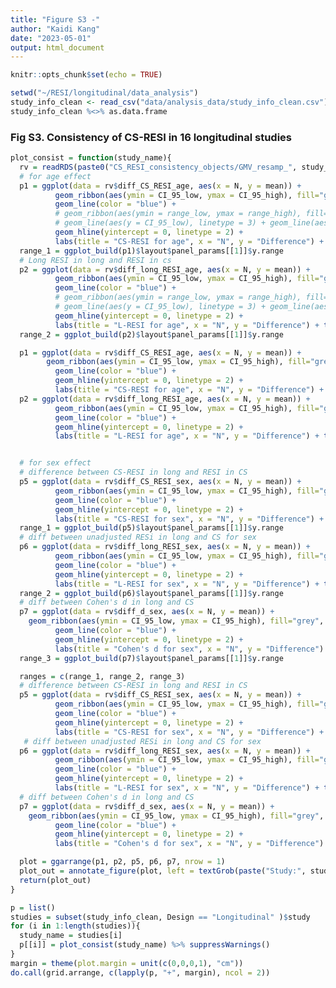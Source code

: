 ```yaml
---
title: "Figure S3 -"
author: "Kaidi Kang"
date: "2023-05-01"
output: html_document
---
```


```r
knitr::opts_chunk$set(echo = TRUE)
```

```r
setwd("~/RESI/longitudinal/data_analysis")
study_info_clean <- read_csv("data/analysis_data/study_info_clean.csv")
study_info_clean %<>% as.data.frame

```

### Fig S3. Consistency of CS-RESI in 16 longitudinal studies
```r
plot_consist = function(study_name){
  rv = readRDS(paste0("CS_RESI_consistency_objects/GMV_resamp_", study_name, ".rds"))
  # for age effect
  p1 = ggplot(data = rv$diff_CS_RESI_age, aes(x = N, y = mean)) +
          geom_ribbon(aes(ymin = CI_95_low, ymax = CI_95_high), fill="grey", alpha=0.7) + 
          geom_line(color = "blue") + 
          # geom_ribbon(aes(ymin = range_low, ymax = range_high), fill="blue", alpha=0.1) +
          # geom_line(aes(y = CI_95_low), linetype = 3) + geom_line(aes(y = CI_95_high), linetype = 3) + 
          geom_hline(yintercept = 0, linetype = 2) +
          labs(title = "CS-RESI for age", x = "N", y = "Difference") + theme_classic()
  range_1 = ggplot_build(p1)$layout$panel_params[[1]]$y.range
  # Long RESI in long and RESI in cs
  p2 = ggplot(data = rv$diff_long_RESI_age, aes(x = N, y = mean)) +
          geom_ribbon(aes(ymin = CI_95_low, ymax = CI_95_high), fill="grey", alpha=0.7) + 
          geom_line(color = "blue") + 
          # geom_ribbon(aes(ymin = range_low, ymax = range_high), fill="blue", alpha=0.1) +
          # geom_line(aes(y = CI_95_low), linetype = 3) + geom_line(aes(y = CI_95_high), linetype = 3) + 
          geom_hline(yintercept = 0, linetype = 2) +
          labs(title = "L-RESI for age", x = "N", y = "Difference") + theme_classic()
  range_2 = ggplot_build(p2)$layout$panel_params[[1]]$y.range

  p1 = ggplot(data = rv$diff_CS_RESI_age, aes(x = N, y = mean)) +
        geom_ribbon(aes(ymin = CI_95_low, ymax = CI_95_high), fill="grey", alpha=0.7) + 
          geom_line(color = "blue") + 
          geom_hline(yintercept = 0, linetype = 2) +
          labs(title = "CS-RESI for age", x = "N", y = "Difference") + theme_classic() + ylim(min(c(range_1, range_2)), max(c(range_1, range_2)))
  p2 = ggplot(data = rv$diff_long_RESI_age, aes(x = N, y = mean)) +
          geom_ribbon(aes(ymin = CI_95_low, ymax = CI_95_high), fill="grey", alpha=0.7) + 
          geom_line(color = "blue") + 
          geom_hline(yintercept = 0, linetype = 2) +
          labs(title = "L-RESI for age", x = "N", y = "Difference") + theme_classic() + ylim(min(c(range_1, range_2)), max(c(range_1, range_2)))


  # for sex effect
  # difference between CS-RESI in long and RESI in CS
  p5 = ggplot(data = rv$diff_CS_RESI_sex, aes(x = N, y = mean)) +
          geom_ribbon(aes(ymin = CI_95_low, ymax = CI_95_high), fill="grey", alpha=0.7) + 
          geom_line(color = "blue") + 
          geom_hline(yintercept = 0, linetype = 2) +
          labs(title = "CS-RESI for sex", x = "N", y = "Difference") + theme_classic() 
  range_1 = ggplot_build(p5)$layout$panel_params[[1]]$y.range
  # diff between unadjusted RESi in long and CS for sex
  p6 = ggplot(data = rv$diff_long_RESI_sex, aes(x = N, y = mean)) +
          geom_ribbon(aes(ymin = CI_95_low, ymax = CI_95_high), fill="grey", alpha=0.7) + 
          geom_line(color = "blue") + 
          geom_hline(yintercept = 0, linetype = 2) +
          labs(title = "L-RESI for sex", x = "N", y = "Difference") + theme_classic() 
  range_2 = ggplot_build(p6)$layout$panel_params[[1]]$y.range
  # diff between Cohen's d in long and CS
  p7 = ggplot(data = rv$diff_d_sex, aes(x = N, y = mean)) +
    geom_ribbon(aes(ymin = CI_95_low, ymax = CI_95_high), fill="grey", alpha=0.7) + 
          geom_line(color = "blue") + 
          geom_hline(yintercept = 0, linetype = 2) +
          labs(title = "Cohen's d for sex", x = "N", y = "Difference") + theme_classic() 
  range_3 = ggplot_build(p7)$layout$panel_params[[1]]$y.range

  ranges = c(range_1, range_2, range_3)
  # difference between CS-RESI in long and RESI in CS
  p5 = ggplot(data = rv$diff_CS_RESI_sex, aes(x = N, y = mean)) +
          geom_ribbon(aes(ymin = CI_95_low, ymax = CI_95_high), fill="grey", alpha=0.7) + 
          geom_line(color = "blue") + 
          geom_hline(yintercept = 0, linetype = 2) +
          labs(title = "CS-RESI for sex", x = "N", y = "Difference") + theme_classic()  + ylim(min(ranges), max(ranges))
   # diff between unadjusted RESi in long and CS for sex
  p6 = ggplot(data = rv$diff_long_RESI_sex, aes(x = N, y = mean)) +
          geom_ribbon(aes(ymin = CI_95_low, ymax = CI_95_high), fill="grey", alpha=0.7) + 
          geom_line(color = "blue") + 
          geom_hline(yintercept = 0, linetype = 2) +
          labs(title = "L-RESI for sex", x = "N", y = "Difference") + theme_classic() + ylim(min(ranges), max(ranges))
  # diff between Cohen's d in long and CS
  p7 = ggplot(data = rv$diff_d_sex, aes(x = N, y = mean)) +
    geom_ribbon(aes(ymin = CI_95_low, ymax = CI_95_high), fill="grey", alpha=0.7) + 
          geom_line(color = "blue") + 
          geom_hline(yintercept = 0, linetype = 2) +
          labs(title = "Cohen's d for sex", x = "N", y = "Difference") + theme_classic() + ylim(min(ranges), max(ranges))

  plot = ggarrange(p1, p2, p5, p6, p7, nrow = 1)
  plot_out = annotate_figure(plot, left = textGrob(paste("Study:", study_name), rot = 90, vjust = 0.3, gp = gpar(cex = 1))) 
  return(plot_out)
}
```


```r
p = list()
studies = subset(study_info_clean, Design == "Longitudinal" )$study
for (i in 1:length(studies)){
  study_name = studies[i]
  p[[i]] = plot_consist(study_name) %>% suppressWarnings()
}
margin = theme(plot.margin = unit(c(0,0,0,1), "cm"))
do.call(grid.arrange, c(lapply(p, "+", margin), ncol = 2)) 
```
